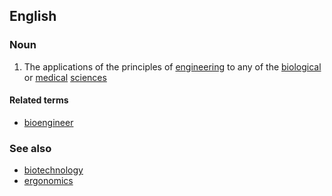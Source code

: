 ==English==

===Noun===
{{wikipedia}}
{{en-noun|-}}

# The applications of the principles of [[engineering]] to any of the [[biological]] or [[medical]] [[science]]s

====Related terms====
*[[bioengineer]]

===See also===
*[[biotechnology]]
*[[ergonomics]]